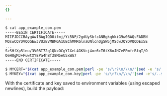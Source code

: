 ```yaml
---
{}

---
```


```sh
$ cat app_example_com.pem
-----BEGIN CERTIFICATE-----
MIIFJDCCBAygAwIBAgIQD0ifmj/Yi5NP/2gdUySbfzANBgkqhkiG9w0BAQsFADBN
MQswCQYDVQQGEwJVUzEVMBMGA1UEChMMRGlnaUNlcnQgSW5jMScwJQYDVQQDEx5E
...
SzSHfXp5lnu/3V08I72q1QNzOCgY1XeL4GKVcj4or6cT6tX6oJH7ePPmfrBfqI/O
OeH8gMJ+FuwtXYEPa4hBf38M5eU5xWG7
-----END CERTIFICATE-----

$ MYCERT="$(cat app_example_com.pem|perl -pe 's/\r?\n/\\n/'|sed -e 's/..$//')"
$ MYKEY="$(cat app_example_com.key|perl -pe 's/\r?\n/\\n/'|sed -e's/..$//')"
```

With the certificate and key saved to environment variables (using escaped newlines), build the payload:
